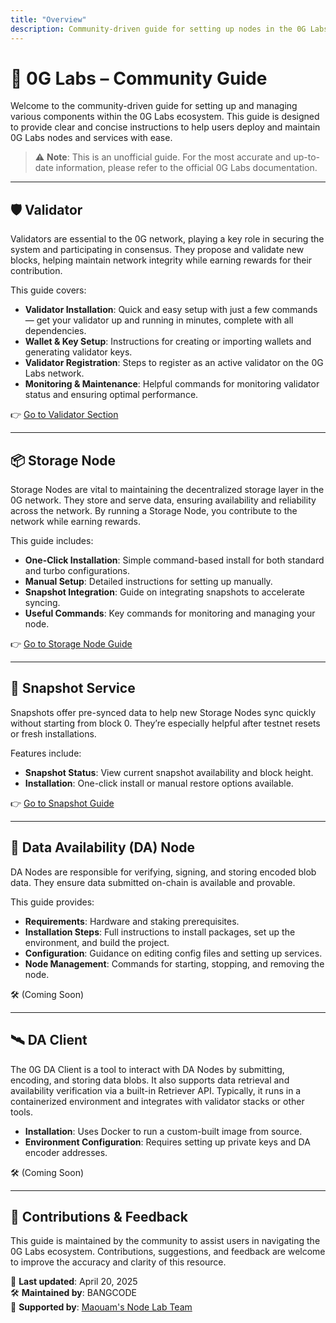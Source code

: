```yaml
---
title: "Overview"
description: Community-driven guide for setting up nodes in the 0G Labs ecosystem
---
```


# 🧪 0G Labs – Community Guide
Welcome to the community-driven guide for setting up and managing various components within the 0G Labs ecosystem. This guide is designed to provide clear and concise instructions to help users deploy and maintain 0G Labs nodes and services with ease.

> ⚠️ **Note**: This is an unofficial guide. For the most accurate and up-to-date information, please refer to the official 0G Labs documentation.

---

## 🛡️ Validator

Validators are essential to the 0G network, playing a key role in securing the system and participating in consensus. They propose and validate new blocks, helping maintain network integrity while earning rewards for their contribution.

This guide covers:

- **Validator Installation**: Quick and easy setup with just a few commands — get your validator up and running in minutes, complete with all dependencies.
- **Wallet & Key Setup**: Instructions for creating or importing wallets and generating validator keys.
- **Validator Registration**: Steps to register as an active validator on the 0G Labs network.
- **Monitoring & Maintenance**: Helpful commands for monitoring validator status and ensuring optimal performance.

👉 [Go to Validator Section](./validator)

---

## 📦 Storage Node

Storage Nodes are vital to maintaining the decentralized storage layer in the 0G network. They store and serve data, ensuring availability and reliability across the network. By running a Storage Node, you contribute to the network while earning rewards.

This guide includes:

- **One-Click Installation**: Simple command-based install for both standard and turbo configurations.
- **Manual Setup**: Detailed instructions for setting up manually.
- **Snapshot Integration**: Guide on integrating snapshots to accelerate syncing.
- **Useful Commands**: Key commands for monitoring and managing your node.

👉 [Go to Storage Node Guide](./storage-node/install)

---

## 🧵 Snapshot Service

Snapshots offer pre-synced data to help new Storage Nodes sync quickly without starting from block 0. They’re especially helpful after testnet resets or fresh installations.

Features include:

- **Snapshot Status**: View current snapshot availability and block height.
- **Installation**: One-click install or manual restore options available.

👉 [Go to Snapshot Guide](./storage-node/snapshot)

---

## 🧠 Data Availability (DA) Node

DA Nodes are responsible for verifying, signing, and storing encoded blob data. They ensure data submitted on-chain is available and provable.

This guide provides:

- **Requirements**: Hardware and staking prerequisites.
- **Installation Steps**: Full instructions to install packages, set up the environment, and build the project.
- **Configuration**: Guidance on editing config files and setting up services.
- **Node Management**: Commands for starting, stopping, and removing the node.

🛠️ (Coming Soon)

---

## 🛰️ DA Client

The 0G DA Client is a tool to interact with DA Nodes by submitting, encoding, and storing data blobs. It also supports data retrieval and availability verification via a built-in Retriever API. Typically, it runs in a containerized environment and integrates with validator stacks or other tools.

- **Installation**: Uses Docker to run a custom-built image from source.
- **Environment Configuration**: Requires setting up private keys and DA encoder addresses.

🛠️ (Coming Soon)

---

## 🤝 Contributions & Feedback

This guide is maintained by the community to assist users in navigating the 0G Labs ecosystem. Contributions, suggestions, and feedback are welcome to improve the accuracy and clarity of this resource.

📅 **Last updated**: April 20, 2025  
🛠️ **Maintained by**: BANGCODE  
🤝 **Supported by**: [Maouam's Node Lab Team](https://maouam.nodelab.my.id/)
